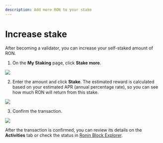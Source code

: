 ```yaml
---
description: Add more RON to your stake
---
```


# Increase stake

After becoming a validator, you can increase your self-staked amount of RON.

1. On the **My Staking** page, click **Stake more**.

<img src={stepOne} width={480} />

2. Enter the amount and click **Stake**. The estimated reward is calculated based on your estimated APR (annual percentage rate), so you can see how much RON will return from this stake.

<img src={stepTwo} width={416} />

3. Confirm the transaction.

<img src={confirmTransaction} width={375} />

After the transaction is confirmed, you can review its details on the **Activities** tab or check the status in [Ronin Block Explorer](https://saigon-explorer.roninchain.com/).